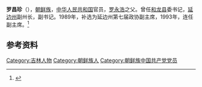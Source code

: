 '''罗昌珍'''（{{朝|名=中|諺=라창진|漢=羅昌珍}}），[[朝鲜族|朝鲜族]]，[[中华人民共和国|中华人民共和国]]官员，[[罗永浩|罗永浩]]之父。曾任[[和龙县|和龙县]]委书记，[[延边州|延边州]]副州长，副书记。1989年，补选为延边州第七届政协副主席，1993年，连任副主席。<ref>{{Cite web|url=http://www.ybzx.gov.cn/zhengxiedashiji/2011-02-24/209.html|title=政协延边朝鲜族自治州委员会|website=www.ybzx.gov.cn|accessdate=2020年9月24日}}</ref>

==参考资料==
{{Reflist}}{{中國人物小作品}}
[[Category:吉林人物|Category:吉林人物]]
[[Category:朝鲜族人|Category:朝鲜族人]]
[[Category:朝鲜族中国共产党党员|Category:朝鲜族中国共产党党员]]